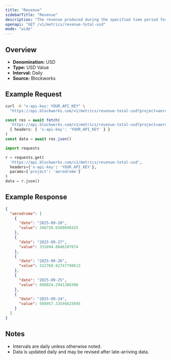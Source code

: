 ```yaml
---
title: "Revenue"
sidebarTitle: "Revenue"
description: "The revenue produced during the specified time period for given project."
openapi: "GET /v1/metrics/revenue-total-usd"
mode: "wide"
---
```


## Overview

- **Denomination:** USD
- **Type:** USD Value
- **Interval:** Daily
- **Source:** Blockworks

## Example Request

<CodeGroup>

```bash cURL
curl -H "x-api-key: YOUR_API_KEY" \
  "https://api.blockworks.com/v1/metrics/revenue-total-usd?project=aerodrome"
```

```typescript TypeScript
const res = await fetch(
  'https://api.blockworks.com/v1/metrics/revenue-total-usd?project=aerodrome',
  { headers: { 'x-api-key': 'YOUR_API_KEY' } }
)
const data = await res.json()
```

```python Python
import requests

r = requests.get(
  'https://api.blockworks.com/v1/metrics/revenue-total-usd',
  headers={'x-api-key': 'YOUR_API_KEY'},
  params={'project': 'aerodrome'}
)
data = r.json()
```

</CodeGroup>

## Example Response

```json
{
  "aerodrome": [
    {
      "date": "2025-09-28",
      "value": 346738.6500698425
    },
    {
      "date": "2025-09-27",
      "value": 331694.8846107674
    },
    {
      "date": "2025-09-26",
      "value": 522760.82747790613
    },
    {
      "date": "2025-09-25",
      "value": 698024.2941388306
    },
    {
      "date": "2025-09-24",
      "value": 508957.33546625695
    }
  ]
}
```

## Notes
- Intervals are daily unless otherwise noted.
- Data is updated daily and may be revised after late-arriving data.